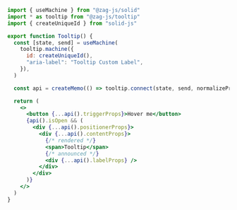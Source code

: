 ```jsx {9,22-27}
import { useMachine } from "@zag-js/solid"
import * as tooltip from "@zag-js/tooltip"
import { createUniqueId } from "solid-js"

export function Tooltip() {
  const [state, send] = useMachine(
    tooltip.machine({
      id: createUniqueId(),
      "aria-label": "Tooltip Custom Label",
    }),
  )

  const api = createMemo(() => tooltip.connect(state, send, normalizeProps))

  return (
    <>
      <button {...api().triggerProps}>Hover me</button>
      {api().isOpen && (
        <div {...api().positionerProps}>
          <div {...api().contentProps}>
            {/* rendered */}
            <span>Tooltip</span>
            {/* announced */}
            <div {...api().labelProps} />
          </div>
        </div>
      )}
    </>
  )
}
```
